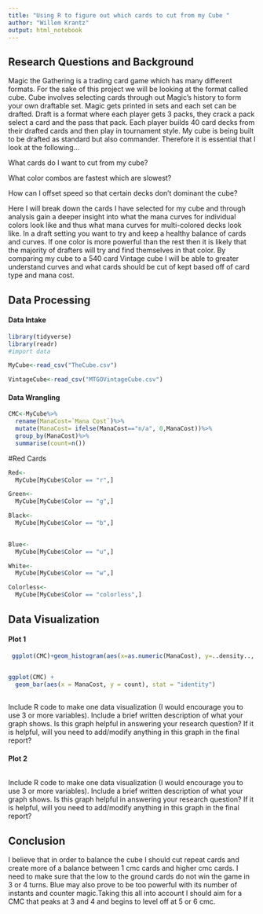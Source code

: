 ```yaml
---
title: "Using R to figure out which cards to cut from my Cube "
author: "Willem Krantz"
output: html_notebook
---
```


## Research Questions and Background

Magic the Gathering is a trading card game which has many different formats. For the sake of this project we will be looking at the format called cube. Cube involves selecting cards through out Magic's history to form your own draftable set. Magic gets printed in sets and each set can be drafted. Draft is a format where each player gets 3 packs, they crack a pack select a card and the pass that pack. Each player builds 40 card decks from their drafted cards and then play in tournament style. My cube is being built to be drafted as standard but also commander. Therefore it is essential that I look at the following... 

What cards do I want to cut from my cube?

What color combos are fastest which are slowest? 

How can I offset speed so that certain decks don't dominant the cube?

Here I will break down the cards I have selected for my cube and through analysis gain a deeper insight into what the mana curves for individual colors look like and thus what mana curves for multi-colored decks look like. In a draft setting you want to try and keep a healthy balance of cards and curves. If one color is more powerful than the rest then it is likely that the majority of drafters will try and find themselves in that color. By comparing my cube to a 540 card Vintage cube I will be able to greater understand curves and what cards should be cut of kept based off of card type and mana cost. 



## Data Processing 

#### Data Intake 

```r
library(tidyverse)
library(readr)   
#import data 

MyCube<-read_csv("TheCube.csv")

VintageCube<-read_csv("MTGOVintageCube.csv")
```


#### Data Wrangling 


```r

CMC<-MyCube%>%
  rename(ManaCost=`Mana Cost`)%>%
  mutate(ManaCost= ifelse(ManaCost=="n/a", 0,ManaCost))%>%
  group_by(ManaCost)%>%
  summarise(count=n())
```
#Red Cards
```r
Red<-
  MyCube[MyCube$Color == "r",]
```

```r
Green<-
  MyCube[MyCube$Color == "g",]
```

```r
Black<-
  MyCube[MyCube$Color == "b",]
  
```

```r
Blue<-
  MyCube[MyCube$Color == "u",]
```

```r
White<-
  MyCube[MyCube$Color == "w",]
```

```r
Colorless<-
  MyCube[MyCube$Color == "colorless",]
```


## Data Visualization

#### Plot 1
```r
 ggplot(CMC)+geom_histogram(aes(x=as.numeric(ManaCost), y=..density.., weight=count))
       

ggplot(CMC) +
  geom_bar(aes(x = ManaCost, y = count), stat = "identity")
       
```

Include R code to make one data visualization (I would encourage you to use 3 or more variables). Include a brief written description of what your graph shows. Is this graph helpful in answering your research question? If it is helpful, will you need to add/modify anything in this graph in the final report? 

#### Plot 2
```r

```

Include R code to make one data visualization (I would encourage you to use 3 or more variables). Include a brief written description of what your graph shows. Is this graph helpful in answering your research question? If it is helpful, will you need to add/modify anything in this graph in the final report? 


## Conclusion

I believe that in order to balance the cube I should cut repeat cards and create more of a balance between 1 cmc cards and higher cmc cards. I need to make sure that the low to the ground cards do not win the game in 3 or 4 turns. Blue may also prove to be too powerful with its number of instants and counter magic.Taking this all into account I should aim for a CMC that peaks at 3 and 4 and begins to level off at 5 or 6 cmc. 